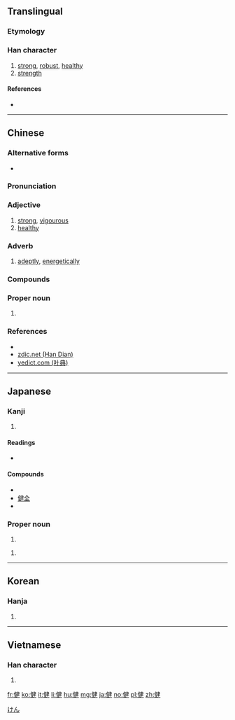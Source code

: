 ==Translingual==

===Etymology===
{{Han compound|人|alt1=亻|t1=person|建|c1=s|c2=p|ls=psc}}

{{Han compound|人|alt1=亻|建|t1=person|t2=erect|ls=ic}}

===Han character===
{{Han char|rn=9|rad=人|as=09|sn=11|four=25240|canj=ONKQ|ids=⿰亻建}}

# [[strong]], [[robust]], [[healthy]]
# [[strength]]

====References====
* {{Han ref|kx=0111.110|dkj=00875|dj=0237.100|hdz=10184.090|uh=5065}}

----

==Chinese==
{{zh-forms}}

===Alternative forms===
* {{zh-l|徤}}

===Pronunciation===
{{zh-pron
|m=jiàn
|c=gin6
|h=pfs=
|md=
|mn=kiāⁿ
|w=
|mc=y
|oc=y
|cat=adj,adv,pn
}}

===Adjective===
{{zh-adj}}

# [[strong]], [[vigourous]]
# [[healthy]]
#: {{zh-usex|健康|health; healthy; sound}}

===Adverb===
{{zh-adv}}

# [[adeptly]], [[energetically]]
#: {{zh-usex|健步如飛|}}
#: {{zh-usex|健談|}}
#: {{zh-usex|老 來 多 健 忘||CL|ref='''Tang Dynasty''', 白居易, 偶作寄朗之}}
{{attention|zh|examples need translations}}

===Compounds===
{{attention|zh|needs conversion to traditional}}
{{der3
|[[健步]]
|[[健存]]
|[[健儿]]
|[[健将]]
|[[健捷]]
|[[健康]]
|[[健朗]]
|[[健美]]
|[[健美操]]
|[[健美裤]]
|[[健美运动]]
|[[健全]]
|[[健身]]
|[[健身房]]
|[[健实]]
|[[健谈]]
|[[健忘]]
|[[健旺]]
|[[健胃]]
|[[健在]]
|[[健壮]]
}}

===Proper noun===
{{zh-proper noun}}

# {{surname|lang=zh}}

===References===
* {{R:twedu|A00208}}
* [http://www.zdic.net/z/15/js/5065.htm zdic.net (Han Dian)]
* [http://yedict.com/htm/50/5065.htm yedict.com (叶典)]

----

==Japanese==

===Kanji===
{{ja-kanji|grade=4|rs=人09}}

# {{defn|lang=ja|sort=人09}}

====Readings====
* {{ja-readings|goon=[[ごん]] (gon) {{non-joyo-reading}}|kanon=[[けん]] (ken)|kun=[[すこやか]] (sukoyaka), [[たけし]] (takeshi), [[したたか]] (shitataka)}}

====Compounds====
* {{term|健康||[[health]]|tr=[[けんこう]], [[kenkō]]|lang=ja|sc=Jpan}}
* [[健全]]
* {{term|健闘||good fight, strenuous effort|tr=[[けんとう]], [[kentō]]|lang=ja|sc=Jpan}}

===Proper noun===
{{ja-pos|k|proper|hira=けん|rom=Ken}}

# {{given name|male|lang=ja}}

{{ja-pos|k|proper|hira=たけし|rom=Takeshi}}

# {{given name|male|lang=ja}}

[[Category:Japanese male given names|けん]]

----

==Korean==

===Hanja===
{{ko-hanja|hangeul=[[건]], [[견]]|rv=geon, gyeon|mr=kŏn, kyŏn}}

# {{defn|lang=ko|sort=人09}}

----

==Vietnamese==

===Han character===
{{vi-hantu|[[kiện]], [[kẹn]]|rs=人09}}

# {{defn|lang=vi|sort=人09}}

[[fr:健]]
[[ko:健]]
[[it:健]]
[[li:健]]
[[hu:健]]
[[mg:健]]
[[ja:健]]
[[no:健]]
[[pl:健]]
[[zh:健]]